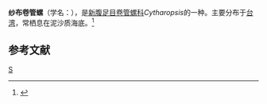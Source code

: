{{Speciesbox 
| taxon = Cytharopsis cancellata
| authority = A. Adams, 1865
| image = Cytharopsis cancellata 002.jpg
}}
'''纱布卷管螺'''（学名：''{{lang|la|Cytharopsis cancellata}}''），是[[新腹足目|新腹足目]][[卷管螺科|卷管螺科]]''Cytharopsis''的一种。主要分布于[[台湾|台湾]]，常栖息在泥沙质海底。<ref>{{cite web|url=http://shell.sinica.edu.tw/chinese/shellbase_detail.php?science_no=3013|title=国际贝库：纱布卷管螺|publisher=台湾贝类资料库|accessdate=2009-08-11}}</ref>

== 参考文献 ==
{{reflist}}
{{Taxonbar}}

[[Category:捲管螺科|S]]